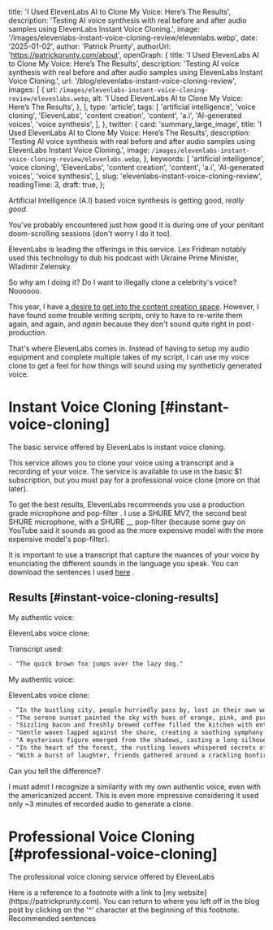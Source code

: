 
  title: 'I Used ElevenLabs AI to Clone My Voice: Here’s The Results',
  description:
    'Testing AI voice synthesis with real before and after audio samples using ElevenLabs Instant Voice Cloning.',
  image: '/images/elevenlabs-instant-voice-cloning-review/elevenlabs.webp',
  date: '2025-01-02',
  author: 'Patrick Prunty',
  authorUrl: 'https://patrickprunty.com/about',
  openGraph: {
    title: 'I Used ElevenLabs AI to Clone My Voice: Here’s The Results',
    description:
      'Testing AI voice synthesis with real before and after audio samples using ElevenLabs Instant Voice Cloning.',
    url: '/blog/elevenlabs-instant-voice-cloning-review',
    images: [
      {
        url: `/images/elevenlabs-instant-voice-cloning-review/elevenlabs.webp`,
        alt: 'I Used ElevenLabs AI to Clone My Voice: Here’s The Results',
      },
    ],
    type: 'article',
    tags: [
      'artificial intelligence',
      'voice cloning',
      'ElevenLabs',
      'content creation',
      'content',
      'a.i',
      'AI-generated voices',
      'voice synthesis',
    ],
  },
  twitter: {
    card: 'summary_large_image',
    title: 'I Used ElevenLabs AI to Clone My Voice: Here’s The Results',
    description:
      'Testing AI voice synthesis with real before and after audio samples using ElevenLabs Instant Voice Cloning.',
    image: `/images/elevenlabs-instant-voice-cloning-review/elevenlabs.webp`,
  },
  keywords: [
    'artificial intelligence',
    'voice cloning',
    'ElevenLabs',
    'content creation',
    'content',
    'a.i',
    'AI-generated voices',
    'voice synthesis',
  ],
  slug: 'elevenlabs-instant-voice-cloning-review',
  readingTime: 3,
  draft: true,
};

Artificial Intelligence (A.I) based voice synthesis is getting good, _really good_.

You've probably encountered just how good it is during one of your penitant doom-scrolling
sessions (don't worry I do it too).

ElevenLabs is leading the offerings in this service. Lex Fridman notably used this technology
to dub his podcast with Ukraine Prime Minister, Wladimir Zelensky.

So why am I doing it? Do I want to illegally clone a celebrity's voice? Noooooo.

This year, I have a[ desire to get into the content creation space](/blog/2024-in-review). However,
I have found some trouble writing scripts, only to have to re-write them again, and again, and _again_ because they don't sound
quite right in post-production.

That's where ElevenLabs comes in. Instead of having to setup my audio equipment and complete
multiple takes of my script, I can use my voice clone to get a feel for how things will sound using my syntheticly generated voice.

# Instant Voice Cloning [#instant-voice-cloning]

The basic service offered by ElevenLabs is instant voice cloning.

This service allows you to clone your voice using a
transcript and a recording of your voice. The service is available to use in the basic $1 subscription, but you must pay
for a professional voice clone (more on that later).

To get the best results, ElevenLabs recommends you use a production grade microphone and pop-filter <Ref id="1" />. I use a SHURE MV7, the second best SHURE microphone, with a
SHURE \_\_ pop-filter (because some guy on YouTube said it sounds as good as the more expensive model with the
more expensive model's pop-filter).

It is important to use a transcript that capture the nuances of your voice by enunciating the different sounds in the
language you speak. You can download the sentences I used [here](/downloads/elevenlabs_sentences.txt) <Ref id="2" />.

## Results [#instant-voice-cloning-results]

My authentic voice:

<MP3 src="/downloads/pprunty.mp3" />

ElevenLabs voice clone:

<MP3 src="/downloads/elevenlabs.mp3" />

Transcript used:

```txt
- "The quick brown fox jumps over the lazy dog."
```

My authentic voice:

<MP3 src="/downloads/pprunty2.mp3" />

ElevenLabs voice clone:

<MP3 src="/downloads/elevenlabs2.mp3" />

```txt
- “In the bustling city, people hurriedly pass by, lost in their own worlds."
- "The serene sunset painted the sky with hues of orange, pink, and purple."
- "Sizzling bacon and freshly brewed coffee filled the kitchen with enticing aromas."
- "Gentle waves lapped against the shore, creating a soothing symphony of nature."
- "A mysterious figure emerged from the shadows, casting a long silhouette on the dimly lit alley."
- "In the heart of the forest, the rustling leaves whispered secrets of ancient times."
- "With a burst of laughter, friends gathered around a crackling bonfire under the starlit night sky."
```

Can you tell the difference?

I must admit I recognize a similarity with my own authentic voice, even with the americanized accent.
This is even more impressive considering it used only ~3 minutes of recorded audio to generate a clone.

# Professional Voice Cloning [#professional-voice-cloning]

The professional voice cloning service offered by ElevenLabs

<FootNotes>
  <FootNote id="1">
    Here is a reference to a footnote with a link to [my
    website](https://patrickprunty.com). You can return to where you left off in
    the blog post by clicking on the '^' character at the beginning of this
    footnote.
  </FootNote>
  <FootNote id="2">Recommended sentences </FootNote>
</FootNotes>
